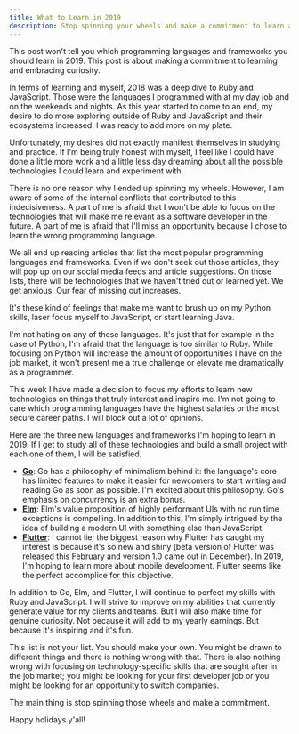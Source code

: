 ```yaml
---
title: What to Learn in 2019
description: Stop spinning your wheels and make a commitment to learn a new technology
---
```


This post won't tell you which programming languages and frameworks you should learn in 2019. This post is about making a commitment to learning and embracing curiosity.

In terms of learning and myself, 2018 was a deep dive to Ruby and JavaScript. Those were the languages I programmed with at my day job and on the weekends and nights. As this year started to come to an end, my desire to do more exploring outside of Ruby and JavaScript and their ecosystems increased. I was ready to add more on my plate.

Unfortunately, my desires did not exactly manifest themselves in studying and practice. If I'm being truly honest with myself, I feel like I could have done a little more work and a little less day dreaming about all the possible technologies I could learn and experiment with.

There is no one reason why I ended up spinning my wheels. However, I am aware of some of the internal conflicts that contributed to this indecisiveness. A part of me is afraid that I won't be able to focus on the technologies that will make me relevant as a software developer in the future. A part of me is afraid that I'll miss an opportunity because I chose to learn the wrong programming language.

We all end up reading articles that list the most popular programming languages and frameworks. Even if we don't seek out those articles, they will pop up on our social media feeds and article suggestions. On those lists, there will be technologies that we haven't tried out or learned yet. We get anxious. Our fear of missing out increases.

It's these kind of feelings that make me want to brush up on my Python skills, laser focus myself to JavaScript, or start learning Java.

I'm not hating on any of these languages. It's just that for example in the case of Python, I'm afraid that the language is too similar to Ruby. While focusing on Python will increase the amount of opportunities I have on the job market, it won't present me a true challenge or elevate me dramatically as a programmer.

This week I have made a decision to focus my efforts to learn new technologies on things that truly interest and inspire me. I'm not going to care which programming languages have the highest salaries or the most secure career paths. I will block out a lot of opinions.

Here are the three new languages and frameworks I'm hoping to learn in 2019. If I get to study all of these technologies and build a small project with each one of them, I will be satisfied.

- [**Go**](https://golang.org/): Go has a philosophy of minimalism behind it: the language's core has limited features to make it easier for newcomers to start writing and reading Go as soon as possible. I'm excited about this philosophy. Go's emphasis on concurrency is an extra bonus.
- [**Elm**](https://elm-lang.org/): Elm's value proposition of highly performant UIs with no run time exceptions is compelling. In addition to this, I'm simply intrigued by the idea of building a modern UI with something else than JavaScript.
- [**Flutter**](https://flutter.io/): I cannot lie; the biggest reason why Flutter has caught my interest is because it's so new and shiny (beta version of Flutter was released this February and version 1.0 came out in December). In 2019, I'm hoping to learn more about mobile development. Flutter seems like the perfect accomplice for this objective.

In addition to Go, Elm, and Flutter, I will continue to perfect my skills with Ruby and JavaScript. I will strive to improve on my abilities that currently generate value for my clients and teams. But I will also make time for genuine curiosity. Not because it will add to my yearly earnings. But because it's inspiring and it's fun.

This list is not your list. You should make your own. You might be drawn to different things and there is nothing wrong with that. There is also nothing wrong with focusing on technology-specific skills that are sought after in the job market; you might be looking for your first developer job or you might be looking for an opportunity to switch companies.

The main thing is stop spinning those wheels and make a commitment.

Happy holidays y'all!
